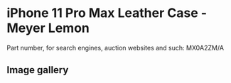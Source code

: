 
# iPhone 11 Pro Max Leather Case - Meyer Lemon

Part number, for search engines, auction websites and such: MX0A2ZM/A

## Image gallery

<div style={{ width: '100%', maxWidth: '768px' }}>
<GalleryComponent
    images={[
      {
        original: "/everysource/MX0A2.webp",
        thumbnail: "/everypreview/MX0A2.webp",
      },
      {
        original: "/everysource/MX0A2_AV1.webp",
        thumbnail: "/everypreview/MX0A2_AV1.webp",
      },
      {
        original: "/everysource/MX0A2_AV2.webp",
        thumbnail: "/everypreview/MX0A2_AV2.webp",
      },
      {
        original: "/everysource/MX0A2_AV3.webp",
        thumbnail: "/everypreview/MX0A2_AV3.webp",
      },
      {
        original: "/everysource/MX0A2_AV4.webp",
        thumbnail: "/everypreview/MX0A2_AV4.webp",
      },
      {
        original: "/everysource/MX0A2_AV5.webp",
        thumbnail: "/everypreview/MX0A2_AV5.webp",
      }
    ]}
  />
</div>